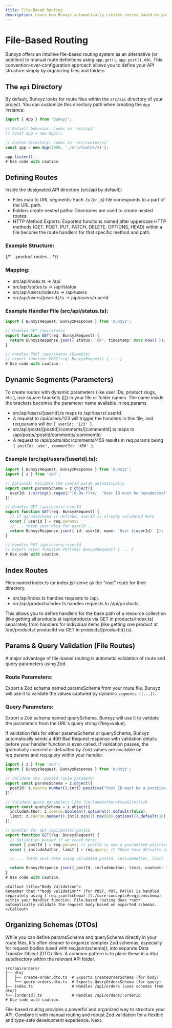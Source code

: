 ```yaml
---
title: File-Based Routing
description: Learn how Bunxyz automatically creates routes based on your file and directory structure in the 'api' folder.
---
```



# File-Based Routing

Bunxyz offers an intuitive file-based routing system as an alternative (or addition) to manual route definitions using `app.get()`, `app.post()`, etc. This convention-over-configuration approach allows you to define your API structure simply by organizing files and folders.

## The `api` Directory

By default, Bunxyz looks for route files within the `src/api` directory of your project. You can customize this directory path when creating the `App` instance:

```typescript title="src/index.ts"
import { App } from 'bunxyz';

// Default behavior: Looks in 'src/api'
// const app = new App();

// Custom directory: Looks in 'src/routes/v1'
const app = new App(3000, './src/routes/v1');

app.listen();
# Use code with caution.
```

## Defining Routes

Inside the designated API directory (src/api by default):

- Files map to URL segments: Each .ts (or .js) file corresponds to a part of the URL path.
- Folders create nested paths: Directories are used to create nested routes.
- HTTP Method Exports: Exported functions named after uppercase HTTP methods (GET, POST, PUT, PATCH, DELETE, OPTIONS, HEAD) within a file become the route handlers for that specific method and path.

### Example Structure:

<Files>
  <Folder name="src" defaultOpen>
    <Folder name="api" defaultOpen>
      <File name="index.ts" />
      <File name="status.ts" />
      <Folder name="users" defaultOpen>
        <File name="index.ts" />
        <File name="[userId].ts" />
      </Folder>
      <Folder name="products">{/* ...product routes... */}</Folder>
    </Folder>
    <File name="index.ts" />
  </Folder>
</Files>

### Mapping:

- src/api/index.ts → /api
- src/api/status.ts → /api/status
- src/api/users/index.ts → /api/users
- src/api/users/[userId].ts → /api/users/:userId

### Example Handler File (src/api/status.ts):

```typescript
import { BunxyzRequest, BunxyzResponse } from 'bunxyz';

// Handles GET /api/status
export function GET(req: BunxyzRequest) {
  return BunxyzResponse.json({ status: 'ok', timestamp: Date.now() });
}

// Handles POST /api/status (Example)
// export function POST(req: BunxyzRequest) { ... }
# Use code with caution.
```

## Dynamic Segments (Parameters)

To create routes with dynamic parameters (like user IDs, product slugs, etc.), use square brackets ([]) in your file or folder names. The name inside the brackets becomes the parameter name available in req.params.

- src/api/users/[userId].ts maps to /api/users/:userId.
- A request to /api/users/123 will trigger the handlers in this file, and req.params will be `{ userId: '123' }`.
- src/api/posts/[postId]/comments/[commentId].ts maps to /api/posts/:postId/comments/:commentId.
- A request to /api/posts/abc/comments/456 results in req.params being `{ postId: 'abc', commentId: '456' }`.

### Example (src/api/users/[userId].ts):

```typescript
import { BunxyzRequest, BunxyzResponse } from 'bunxyz';
import { z } from 'zod';

// Optional: Validate the userId param automatically
export const paramsSchema = z.object({
  userId: z.string().regex(/^[0-9a-f]+$/, "User ID must be hexadecimal"), // Example regex
});

// Handles GET /api/users/:userId
export function GET(req: BunxyzRequest) {
  // If paramsSchema is defined, userId is already validated here
  const { userId } = req.params;
  // ... fetch user data for userId ...
  return BunxyzResponse.json({ id: userId, name: `User ${userId}` });
}

// Handles PUT /api/users/:userId
// export async function PUT(req: BunxyzRequest) { ... }
# Use code with caution.
```

## Index Routes

Files named index.ts (or index.js) serve as the "root" route for their directory.

- src/api/index.ts handles requests to /api.
- src/api/products/index.ts handles requests to /api/products.

This allows you to define handlers for the base path of a resource collection (like getting all products at /api/products via GET in products/index.ts) separately from handlers for individual items (like getting one product at /api/products/:productId via GET in products/[productId].ts).

## Params & Query Validation (File Routes)

A major advantage of file-based routing is automatic validation of route and query parameters using Zod.

### Route Parameters:

Export a Zod schema named paramsSchema from your route file. Bunxyz will use it to validate the values captured by dynamic `segments ([...])`.

### Query Parameters:

Export a Zod schema named querySchema. Bunxyz will use it to validate the parameters from the URL's query string (?key=value).

If validation fails for either paramsSchema or querySchema, Bunxyz automatically sends a 400 Bad Request response with validation details before your handler function is even called. If validation passes, the (potentially coerced or defaulted by Zod) values are available on req.params and req.query within your handler.

```typescript
import { z } from 'zod';
import { BunxyzRequest, BunxyzResponse } from 'bunxyz';

// Validate the :postId route parameter
export const paramsSchema = z.object({
  postId: z.coerce.number().int().positive("Post ID must be a positive integer"),
});

// Validate query parameters like ?includeAuthor=true&limit=10
export const querySchema = z.object({
  includeAuthor: z.coerce.boolean().optional().default(false),
  limit: z.coerce.number().int().min(1).max(50).optional().default(10),
});

// Handler for GET /api/posts/:postId
export function GET(req: BunxyzRequest) {
  // Validation passed if we reach here!
  const { postId } = req.params; // postId is now a guaranteed positive integer
  const { includeAuthor, limit } = req.query; // These have defaults and correct types

  // ... fetch post data using validated postId, includeAuthor, limit ...

  return BunxyzResponse.json({ postId, includeAuthor, limit, content: "..." });
}
# Use code with caution.
```

```
<Callout title="Body Validation">
Remember that **body validation** (for POST, PUT, PATCH) is handled separately using [`req.json(schema)`](./core-concepts#reqjsonschema) within your handler function. File-based routing does *not* automatically validate the request body based on exported schemas.
</Callout>
```

## Organizing Schemas (DTOs)

While you can define paramsSchema and querySchema directly in your route files, it's often cleaner to organize complex Zod schemas, especially for request bodies (used with req.json(schema)), into separate Data Transfer Object (DTO) files. A common pattern is to place these in a dto/ subdirectory within the relevant API folder.

```plaintext
src/api/orders/
├── dto/
│   ├── create-order.dto.ts  # Exports CreateOrderSchema (for body)
│   └── query-orders.dto.ts  # Exports QueryOrdersSchema (for query)
├── index.ts                 # Handles /api/orders (uses schemas from dto/)
└── [orderId].ts             # Handles /api/orders/:orderId
# Use code with caution.
```

File-based routing provides a powerful and organized way to structure your API. Combine it with manual routing and robust Zod validation for a flexible and type-safe development experience. Next.
